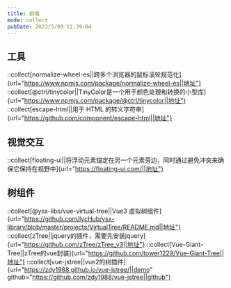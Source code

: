 ```yaml
---
title: 前端
mode: collect
pubDate: 2023/5/09 11:39:04
---
```


## 工具

::collect[normalize-wheel-es||跨多个浏览器的鼠标滚轮规范化]{url="https://www.npmjs.com/package/normalize-wheel-es||地址"}
::collect[@ctrl/tinycolor||TinyColor是一个用于颜色处理和转换的小型库]{url="https://www.npmjs.com/package/@ctrl/tinycolor||地址"}
::collect[escape-html||用于 HTML 的转义字符串]{url="https://github.com/component/escape-html||地址"}


## 视觉交互

::collect[floating-ui||将浮动元素锚定在另一个元素旁边，同时通过避免冲突来确保它保持在视野中]{url="https://floating-ui.com/||地址"}

## 树组件

::collect[@ysx-libs/vue-virtual-tree||Vue3 虚拟树组件]{url="https://github.com/lycHub/ysx-library/blob/master/projects/VirtualTree/README.md||地址"}
::collect[zTree||jquery的插件，需要先安装jquery]{url="https://github.com/zTree/zTree_v3||地址"}
::collect[Vue-Giant-Tree||zTree的vue封装]{url="https://github.com/tower1229/Vue-Giant-Tree||地址"}
::collect[vue-jstree||vue2的树插件]{url="https://zdy1988.github.io/vue-jstree/||demo" github="https://github.com/zdy1988/vue-jstree||github"}
